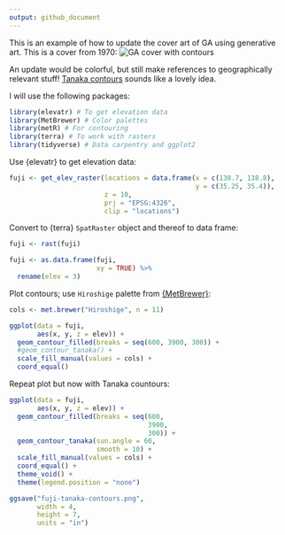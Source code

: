```yaml
---
output: github_document
---
```


This is an example of how to update the cover art of GA using generative art. This is a cover from 1970:
![GA cover with contours](https://twitter.com/paezha/status/1486487267359219723/photo/1)

An update would be colorful, but still make references to geographically relevant stuff! [Tanaka contours](http://wiki.gis.com/wiki/index.php/Tanaka_contours) sounds like a lovely idea.

I will use the following packages:
```r
library(elevatr) # To get elevation data
library(MetBrewer) # Color palettes
library(metR) # For contouring 
library(terra) # To work with rasters
library(tidyverse) # Data carpentry and ggplot2
```

Use {elevatr} to get elevation data:
```r

fuji <- get_elev_raster(locations = data.frame(x = c(138.7, 138.8), 
                                               y = c(35.25, 35.4)),
                        z = 10, 
                        prj = "EPSG:4326",
                        clip = "locations")
```

Convert to {terra} `SpatRaster` object and thereof to data frame:
```r
fuji <- rast(fuji)

fuji <- as.data.frame(fuji, 
                      xy = TRUE) %>%
  rename(elev = 3)
```

Plot contours; use `Hiroshige` palette from [{MetBrewer}](https://github.com/BlakeRMills/MetBrewer):
```r
cols <- met.brewer("Hiroshige", n = 11)

ggplot(data = fuji,
       aes(x, y, z = elev)) +
  geom_contour_filled(breaks = seq(600, 3900, 300)) +
  #geom_contour_tanaka() + 
  scale_fill_manual(values = cols) +
  coord_equal()
```

Repeat plot but now with Tanaka countours:
```r
ggplot(data = fuji,
       aes(x, y, z = elev)) +
  geom_contour_filled(breaks = seq(600, 
                                   3900, 
                                   300)) +
  geom_contour_tanaka(sun.angle = 60, 
                      smooth = 10) +  
  scale_fill_manual(values = cols) +
  coord_equal() + 
  theme_void() + 
  theme(legend.position = "none")

ggsave("fuji-tanaka-contours.png",
       width = 4,
       height = 7,
       units = "in")
```

